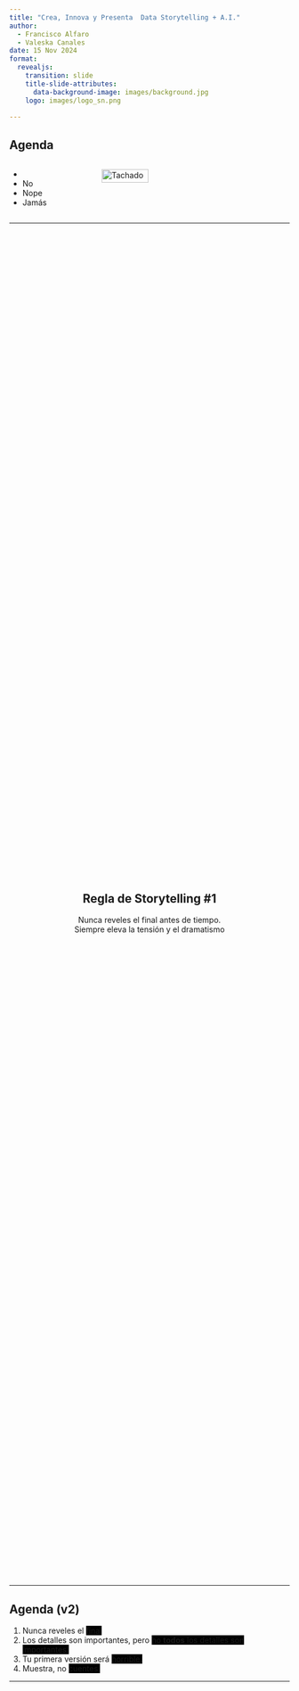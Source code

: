 ```yaml
---
title: "Crea, Innova y Presenta  Data Storytelling + A.I."
author: 
  - Francisco Alfaro
  - Valeska Canales
date: 15 Nov 2024
format: 
  revealjs:
    transition: slide
    title-slide-attributes: 
      data-background-image: images/background.jpg
    logo: images/logo_sn.png
    
---
```



## Agenda {background-image="images/background.jpg" background-opacity="0.25"}
::: columns
::: {.column width="30%" .incremental}
* &#32;
* No
* Nope
* Jamás
:::
::: {.column width="70%" .fragment}
 <img src="images/neg.png" alt="Tachado" style="width: 50%; height: auto;">
:::
:::

---

##  {background-image="images/background.jpg" background-opacity="0.25"}

<div style="display: flex; justify-content: center; align-items: center; height: 60vh; flex-direction: column; text-align: center;">
::: {.callout-note}
## Regla de Storytelling #1 
Nunca reveles el final antes de tiempo.  
[Siempre eleva la tensión y el dramatismo]{.fragment}
:::
</div>



---

## Agenda (v2)  {background-image="images/background.jpg" background-opacity="0.25"}
::: .incremental
1. Nunca reveles el [final]{style="background-color:black;"}
2. Los detalles son importantes, pero [no **todos** los detalles son importantes.]{style="background-color:black;"}
3. Tu primera versión será [horrible.]{style="background-color:black;"}
4. Muestra, no [cuentes.]{style="background-color:black;"}
:::


---

##  {background-image="images/background_slides3.png" background-opacity="0.3"}

<div style="display: flex; justify-content: center; align-items: center; height: 60vh; flex-direction: column; text-align: center;">
  [Data Storytelling]{style="font-size: 1em"}
  
  [¿Por qué Data Storytelling?]{style="font-size: 1.5em"}
</div>

---

## ¿Qué es el Storytelling? {background-image="images/background.jpg" background-opacity="0.25"}

::: columns

::: {.column width="50%"}
![](images/cave.jpg){fig-align="center" width="90%"}  
:::

::: {.column width="50%" .fragment}
![](images/fire.jpg){fig-align="center" width="100%"}  
:::
:::

. . .

::: {style="text-align: center; "}
🔥 Las **historias** son la primera tecnología humana
:::



---

## Esos cerebros tan hackables... {background-image="images/background.jpg" background-opacity="0.25"}

::: columns

::: {.column width="50%"}
![](images/storytelling/sketplanation.png){fig-align="center" width="90%"}  
*Regla del máximo y final (Peak-End Rule)*
:::

::: {.column width="50%" .fragment}
![](images/storytelling/got.jpg){fig-align="center" width="100%"}  
*Rating de Game of Thrones, por Kelvin Neo* 
:::

:::

---

## Narrativa {background-image="images/background.jpg" background-opacity="0.25"}

::: columns
::: {.column width="60%"}
<br><br>
Usar **trucos** de Storytelling (narrativa) para crear presentaciones que serán **recordadas** y que causarán **impacto**
:::
::: {.column width="40%" .fragment}
![](images/emotions.png){fig-align="center"}
:::
:::

. . .

::: {style="text-align: center;"}
🎭 Las **emociones** generan acciones
:::

---

## El mejor ejemplo {background-image="images/background.jpg" background-opacity="0.25"}

::: columns
::: {.column width="30%" .fragment fragment-index=1}
![](images/storytelling/spotify1.jpeg){fig-align="center"}
:::
::: {.column width="40%" .center}
&#32;<br><br>
¿Podemos hacer que millones de personas compartan estadísticas en redes sociales?
:::
::: {.column width="30%" .fragment fragment-index=1}
![](images/storytelling/spotify2.jpeg){fig-align="center"}
:::
:::


--- 

##  {background-image="images/background.jpg" background-opacity="0.25"}

<div style="display: flex; justify-content: center; align-items: center; height: 60vh; flex-direction: column; text-align: center;">
::: {.callout-note}
## Regla de Storytelling #2 
Los detalles son importantes, 
[pero no **todos** los detalles son importantes.]{.fragment}
:::
</div>


---

## Ejemplos {background-image="images/background.jpg" background-opacity="0.25"}
::: columns
::: {.column width="50%"}
![](images/dst_before.png){fig-align="center"}
*🔢 No compartas números*
:::
::: {.column width="50%" .fragment}
![](images/dst_after.png){fig-align="center"}
*🪶Comparte una historia*
:::
:::

. . .


<br><br>
[(C) Storytelling with Data, por Cole Nussbaumer Knaflic.]{style="font-size: 0.75em; color: gray"}


---



##  {background-image="images/background.jpg" background-opacity="0.25"}

<div style="display: flex; justify-content: center; align-items: center; height: 60vh; flex-direction: column; text-align: center;">
::: {.callout-note}
## Regla de Storytelling #3
Tu primera versión **siempre** será horrible.
:::
</div>

---

## Ejemplos {background-image="images/background.jpg" background-opacity="0.25"}
::: columns
::: {.column width="50%"}
![](images/gh_before.png){fig-align="center"}
:::
::: {.column width="50%" .fragment}
![](images/gh_after.png){fig-align="center"}
:::
:::

. . .


::: {style="text-align: center;"}
🥱  1° versión $<$ ... $<$ 😊 última versión
:::


---

## Usar chatbots de IA para: {background-image="images/background.jpg" background-opacity="0.25"}
::: columns
::: {.column width="65%"}
<br>

* Plantillas personalizadas a medida
* Automatizar estructura del contenido
* Ahorro de tiempo en diseño
* Adaptación al estilo y preferencias

:::
::: {.column width="35%" .fragment}
![](images/ai/template.png){fig-align="center"}
:::
:::

---

## Usar chatbots de IA para: {background-image="images/background.jpg" background-opacity="0.25"}
::: columns
::: {.column width="60%"}
<br>

* Analogías y ejemplos
* Mejores traducciones
* Prompts para crear imágenes
* No busques imágenes, créalas!

:::
::: {.column width="40%" .fragment}
![](images/ai/choice.jpeg){fig-align="center"}
:::
:::

---


##  {background-image="images/background.jpg" background-opacity="0.25"}

<div style="display: flex; justify-content: center; align-items: center; height: 60vh; flex-direction: column; text-align: center;">
::: {.callout-note}
## Regla de Storytelling #4
[Explicar menos]{style="color: red"} y [mostrar más]{style="color: green"}
:::
</div>


---

## [Explicar menos]{style="color: red"} y [mostrar más]{style="color: green"}  {background-image="images/background.jpg" background-opacity="0.25"}

::: columns
::: {.column width="50%"}
<br>
![](images/less.png){fig-align="center"}
:::
::: {.column width="50%" .fragment}
![](images/more.png){fig-align="center"}
:::
:::


---

## Agenda (v2)  {background-image="images/background.jpg" background-opacity="0.25"}
::: .incremental
1. Nunca reveles el [**final**]{.fragment style="color:grey;"}
2. Los detalles son importantes, pero [no **todos** los detalles son importantes]{.fragment style="color:grey;"}
3. Tu primera versión será [**horrible**]{.fragment style="color:grey;"}
4. Muestra, no [**cuentes**]{.fragment style="color:grey;"}
:::

::: {.notes}
Opción 2: Una agenda misteriosa.
:::

---

##  {background-image="images/background_slides3.png" background-opacity="0.3"}

<div style="display: flex; justify-content: center; align-items: center; height: 60vh; flex-direction: column; text-align: center;">
[Visualización]{style="font-size: 1em"}

[¿Qué es la Visualización?]{style="font-size: 2em"}
</div>



---

## Visualización... {background-image="images/background.jpg" background-opacity="0.25"}


::: columns
::: {.column width="60%"}
<br>

- Convierte datos en gráficos para facilitar su comprensión.
- Destaca patrones y tendencias de forma clara.

:::
::: {.column width="40%" .fragment}
![](images/viz/ojo.png){fig-align="center"}
:::
:::

---



## Ejemplos {background-image="images/background.jpg" background-opacity="0.25"}

::: columns
::: {.column width="50%" style="text-align: center;"}
![](images/viz/vis_01.png){fig-align="center" width="100%"}

*❌ Mal Gráfico*
:::
::: {.column width="50%" .fragment style="text-align: center;"}
![](images/viz/vis_02.png){fig-align="center" width="80%"}

*✅ Buen Gráfico*
:::
:::

## Cuarteto de ANSCOMBE {background-image="images/background.jpg" background-opacity="0.25"}
::: columns
::: {.column width="50%" style="text-align: center;" }
![](images/viz/canscombe_01.png){fig-align="center" width="80%"}
:::
::: {.column width="50%" .fragment style="text-align: center;" }
<br>
![](images/viz/canscombe_02.png){fig-align="center" width="100%"}
:::
:::

::: {style="text-align:center" .fragment}
📋 Tablas vs 📊 Gráficos
:::

---

### Datasaurus {background-image="images/background.jpg" background-size="cover" background-opacity="0.5"}

![](./images/viz/anscombe.gif){width=80%}

---

## Teoría de Visualización {background-image="images/background.jpg" background-opacity="0.25"}

![](images/viz/teoria_vis2.webp){fig-align="center" width="50%"}

---

## 4 Pilares Visualización -  Noah Iliinsky {background-image="images/background.jpg" background-opacity="0.25"}

::: columns
::: {.column width="60%" .fragment}
<br>

1. **Propósito**: Define la meta.
2. **Contenido**: Datos relevantes.
3. **Estructura**: Organización clara.
4. **Formato**: Gráfico adecuado.

:::
::: {.column width="40%" }
![](images/viz/pilar2.png){fig-align="center"}
:::
:::

. . .

[(C) Noah Iliinsky: "Four Pillars of Visualization" - Youtube.]{style="font-size: 0.75em; color: gray"}


---

## Qué Gráficos son buenos? {background-image="images/background.jpg" background-opacity="0.25"}



<div style="display: grid; grid-template-columns: repeat(3, 1fr); gap: 10px;">

<img src="images/viz/chart_01.png" style="width: 75%; height: auto;"/> 
<img src="images/viz/chart_04.png" style="width: 75%; height: auto;"/>

<img src="images/viz/chart_03.png" style="width: 75%; height: auto;"/>
<img src="images/viz/chart_05.png" style="width: 70%; height: auto;"/>

<img src="images/viz/chart_02.png" style="width: 75%; height: auto;"/>
<img src="images/viz/chart_07.png" style="width: 85%; height: auto;"/>

</div>

. . .

[(C) Essential chart types for data visualization, por Atlassian.]{style="font-size: 0.75em; color: gray"}


---

##  {background-image="images/background_slides3.png" background-opacity="0.3"}

<div style="display: flex; justify-content: center; align-items: center; height: 60vh; flex-direction: column; text-align: center;">
[Herramientas]{style="font-size: 1em"}

[Herramientas de Visualización]{style="font-size: 2em"}
</div>


## Herramientas para presentación  {background-image="images/background.jpg" background-opacity="0.25"}

::: columns
::: {.column width="60%" }
* **Clásica**: PowerPoint
* **"Show don't tell"**: 
  * quarto
  * jupyter + RISE
  * Streamlit
* **Otros**: canvas, revealjs, prezi

:::
::: {.column width="40%" }
![](images/tools.png){fig-align="center"}
:::
:::


---

## Quarto  {background-image="images/background.jpg" background-opacity="0.25"}

::: columns
::: {.column width="60%"}
&#32;<br>
Un sistema abierto para publicaciones científicas y técnicas, centrado en markdown, documentos dinámicos e interactivos con código (Python/R/Julia).
:::
::: {.column width="40%"}
![](images/quarto/quarto2.png)
:::
:::


---

##  {background-image="images/background.jpg" background-opacity="0.25"}

::: columns
::: {.column width="40%"}
[Código: example.qmd]{style="font-size: 0.5em; color: gray"}

```
---
title: "Habits"
author: "John Doe"
format:
  revealjs:
    transition: fade
    theme: black
    toc: true
    center: true
---

## Getting up

- Turn off alarm
- Get out of bed

---

## Going to sleep 
::: { .incremental }

- Get in bed
- Count sheep

:::
```
:::

::: {.column width="60%"}
[Slides: example.html]{style="font-size: 0.5em; color: gray"}

```{=html}
<iframe width=600 height=400 src="images/quarto/quarto_min.html"></iframe>
```
:::
:::


---

## Jupyter + RISE {background-image="images/background.jpg" background-opacity="0.25"}

::: columns
::: {.column width="40%"}
&#32;<br><br>

Extensión de Jupyter notebook/lab para transformar un notebooks en slides de revealjs.

:::
::: {.column width="60%"}
<br>
![](images/rise/rise.png)
:::
:::


---

### Jupyter + RISE 


<img style="width:80%;" src="./images/rise/basic_usage.gif">

---

## Streamlit {background-image="images/background.jpg" background-opacity="0.25"}

::: columns
::: {.column width="60%"}
<br><br>
Streamlit es una herramienta de código abierto que permite crear aplicaciones web interactivas usando solo Python.
:::
::: {.column width="40%"}
<br>
![](./images/streamlit/streamlit.png)
:::
:::

---

### Streamlit

<img style="width:50%;" src="./images/streamlit/Streamlit-Prophet.gif">


---

## HTML & webapps {background-image="images/background.jpg" background-opacity="0.25"}



::: columns
::: {.column width="50%" .fragment}
🛠️ Elige una herramienta
:::
::: {.column width="50%".fragment }
💡 La innovación destaca
:::
:::



![](images/tools2.webp){fig-align="center" }

---

## Flujo de decisión {background-image="images/background.jpg" background-opacity="0.25"}

::: { .incremental }

* **PowerPoint**: Presentación sin código de un solo uso
* **Quarto**: Charlas a partir de documentos relacionados (libros, artículos)
* **Jupyter + RISE**: Talleres o clases. Ejecutar código es importante
* **Streamlit**: Presentaciones personalizadas/experimentales
:::

---

## Conclusión {background-image="images/background.jpg" background-opacity="0.25"}

<br>

::: { .incremental }

* **📖 Storytelling**: Narrativas que cautivan a través de datos.  
* **📊 Visualización**: Gráficos claros y atractivos.  
* **🛠️ Herramientas**: Streamlit, Quarto, y Python para presentaciones interactivas.
:::


---


## 🎉 ¡Gracias por Participar!  {background-image="images/background.jpg" background-opacity="0.25"}

::: {.columns}
:::: {.column width=50%}
<br>

❓¿Preguntas?

👏 Responder [encuesta](https://docs.google.com/forms/d/e/1FAIpQLSdvkmAfsYiiuVhJdjyWSgH3cr-8jZwWYMHWGsVBPG6NcvBd-A/viewform?usp=sf_link)


🥳 Gracias de Nuevo 
  
::::
:::: {.column width=50% align="center"}
![](images/survey/QR_code_english.png){width=400}
::::
:::

> 🔗 Nuestro Sitio Web: [seth-nut.github.io/resources](https://seth-nut.github.io/resources/).
